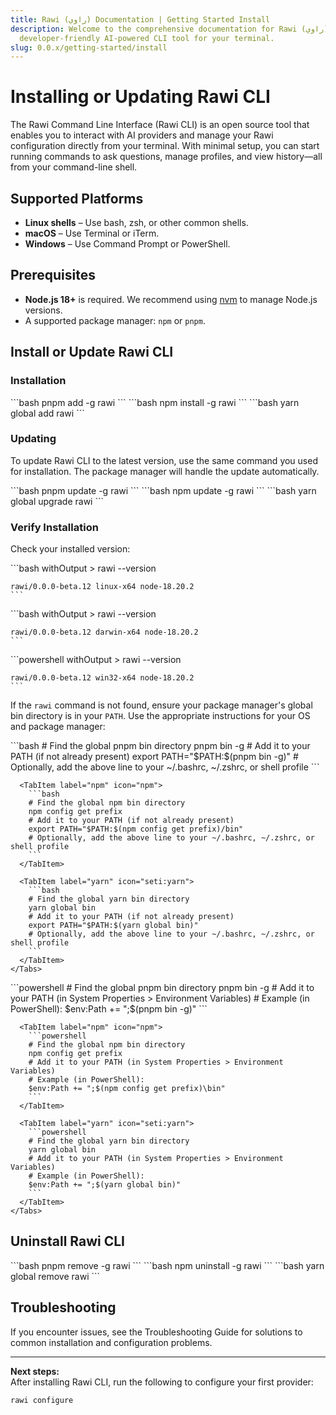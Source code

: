 ```yaml
---
title: Rawi (راوي) Documentation | Getting Started Install
description: Welcome to the comprehensive documentation for Rawi (راوي), a
  developer-friendly AI-powered CLI tool for your terminal.
slug: 0.0.x/getting-started/install
---
```



<Clarity />

# Installing or Updating Rawi CLI

The Rawi Command Line Interface (Rawi CLI) is an open source tool that enables you to interact with AI providers and manage your Rawi configuration directly from your terminal. With minimal setup, you can start running commands to ask questions, manage profiles, and view history—all from your command-line shell.

## Supported Platforms

* **Linux shells** – Use bash, zsh, or other common shells.
* **macOS** – Use Terminal or iTerm.
* **Windows** – Use Command Prompt or PowerShell.

## Prerequisites

* **Node.js 18+** is required. We recommend using [nvm](https://github.com/nvm-sh/nvm) to manage Node.js versions.
* A supported package manager: `npm` or `pnpm`.

## Install or Update Rawi CLI

### Installation

<Tabs>
  <TabItem label="pnpm" icon="pnpm">
    ```bash
    pnpm add -g rawi
    ```
  </TabItem>

  <TabItem label="npm" icon="npm">
    ```bash
    npm install -g rawi
    ```
  </TabItem>

  <TabItem label="yarn" icon="seti:yarn">
    ```bash
    yarn global add rawi
    ```
  </TabItem>
</Tabs>

### Updating

To update Rawi CLI to the latest version, use the same command you used for installation. The package manager will handle the update automatically.

<Tabs>
  <TabItem label="pnpm" icon="pnpm">
    ```bash
    pnpm update -g rawi
    ```
  </TabItem>

  <TabItem label="npm" icon="npm">
    ```bash
    npm update -g rawi
    ```
  </TabItem>

  <TabItem label="yarn" icon="seti:yarn">
    ```bash
    yarn global upgrade rawi
    ```
  </TabItem>
</Tabs>

### Verify Installation

Check your installed version:

<Tabs>
  <TabItem label="Linux" icon="linux">
    ```bash withOutput
    > rawi --version

    rawi/0.0.0-beta.12 linux-x64 node-18.20.2
    ```
  </TabItem>

  <TabItem label="macOS">
    ```bash withOutput
    > rawi --version

    rawi/0.0.0-beta.12 darwin-x64 node-18.20.2
    ```
  </TabItem>

  <TabItem label="Windows" icon="seti:windows">
    ```powershell withOutput
    > rawi --version

    rawi/0.0.0-beta.12 win32-x64 node-18.20.2
    ```
  </TabItem>
</Tabs>

If the `rawi` command is not found, ensure your package manager's global bin directory is in your `PATH`. Use the appropriate instructions for your OS and package manager:

<Tabs>
  <TabItem label="Linux/macOS - Global Bin" icon="linux">
    <Tabs>
      <TabItem label="pnpm" icon="pnpm">
        ```bash
        # Find the global pnpm bin directory
        pnpm bin -g
        # Add it to your PATH (if not already present)
        export PATH="$PATH:$(pnpm bin -g)"
        # Optionally, add the above line to your ~/.bashrc, ~/.zshrc, or shell profile
        ```
      </TabItem>

      <TabItem label="npm" icon="npm">
        ```bash
        # Find the global npm bin directory
        npm config get prefix
        # Add it to your PATH (if not already present)
        export PATH="$PATH:$(npm config get prefix)/bin"
        # Optionally, add the above line to your ~/.bashrc, ~/.zshrc, or shell profile
        ```
      </TabItem>

      <TabItem label="yarn" icon="seti:yarn">
        ```bash
        # Find the global yarn bin directory
        yarn global bin
        # Add it to your PATH (if not already present)
        export PATH="$PATH:$(yarn global bin)"
        # Optionally, add the above line to your ~/.bashrc, ~/.zshrc, or shell profile
        ```
      </TabItem>
    </Tabs>
  </TabItem>

  <TabItem label="Windows - Global Bin" icon="seti:windows">
    <Tabs>
      <TabItem label="pnpm" icon="pnpm">
        ```powershell
        # Find the global pnpm bin directory
        pnpm bin -g
        # Add it to your PATH (in System Properties > Environment Variables)
        # Example (in PowerShell):
        $env:Path += ";$(pnpm bin -g)"
        ```
      </TabItem>

      <TabItem label="npm" icon="npm">
        ```powershell
        # Find the global npm bin directory
        npm config get prefix
        # Add it to your PATH (in System Properties > Environment Variables)
        # Example (in PowerShell):
        $env:Path += ";$(npm config get prefix)\bin"
        ```
      </TabItem>

      <TabItem label="yarn" icon="seti:yarn">
        ```powershell
        # Find the global yarn bin directory
        yarn global bin
        # Add it to your PATH (in System Properties > Environment Variables)
        # Example (in PowerShell):
        $env:Path += ";$(yarn global bin)"
        ```
      </TabItem>
    </Tabs>
  </TabItem>
</Tabs>

## Uninstall Rawi CLI

<Tabs>
  <TabItem label="pnpm" icon="pnpm">
    ```bash
    pnpm remove -g rawi
    ```
  </TabItem>

  <TabItem label="npm" icon="npm">
    ```bash
    npm uninstall -g rawi
    ```
  </TabItem>

  <TabItem label="yarn" icon="seti:yarn">
    ```bash
    yarn global remove rawi
    ```
  </TabItem>
</Tabs>

## Troubleshooting

If you encounter issues, see the Troubleshooting Guide for solutions to common installation and configuration problems.

***

**Next steps:**\
After installing Rawi CLI, run the following to configure your first provider:

```bash
rawi configure
```
